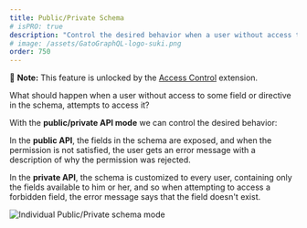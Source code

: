 ```yaml
---
title: Public/Private Schema
# isPRO: true
description: "Control the desired behavior when a user without access to some field or directive in the schema attempts to access it."
# image: /assets/GatoGraphQL-logo-suki.png
order: 750
---
```


📣 **Note:** This feature is unlocked by the [Access Control](/extensions/access-control/) extension.

What should happen when a user without access to some field or directive in the schema, attempts to access it?

With the **public/private API mode** we can control the desired behavior:

In the **public API**, the fields in the schema are exposed, and when the permission is not satisfied, the user gets an error message with a description of why the permission was rejected.

In the **private API**, the schema is customized to every user, containing only the fields available to him or her, and so when attempting to access a forbidden field, the error message says that the field doesn't exist.

![Individual Public/Private schema mode](/assets/guides/upstream-pro/acl-public-private-schema-mode.png "Individual Public/Private schema mode")
